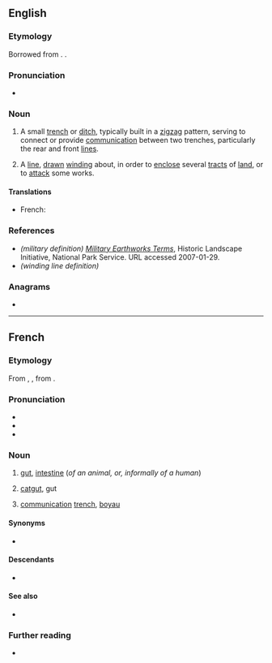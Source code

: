 ==English==

===Etymology===
Borrowed from {{bor|en|fr|boyau}}. {{doublet|en|bowel}}.

===Pronunciation===
* {{a|UK}} {{IPA|en|/ˈbwɑːjəʊ/|/ˈbɔɪəʊ/}}

===Noun===
{{en-noun}}

# {{lb|en|military}} A small [[trench]] or [[ditch]], typically built in a [[zigzag]] pattern, serving to connect or provide [[communication]] between two trenches, particularly the rear and front [[line]]s.
# A [[line]], [[drawn]] [[wind]]ing about, in order to [[enclose]] several [[tract]]s of [[land]], or to [[attack]] some works.

====Translations====
{{trans-top|passage connecting two trenches}}
* French: {{t+|fr|boyau|m}}
{{trans-mid}}
{{trans-bottom}}

===References===
* ''(military definition)'' ''[http://www.cr.nps.gov/hps/hli/currents/earthworks/glossaryA_C.htm Military Earthworks Terms]'', Historic Landscape Initiative, National Park Service. URL accessed 2007-01-29.
* ''(winding line definition)'' {{1728}}

===Anagrams===
* {{anagrams|en|a=abouy|Ayoub|Yoabu|bayou}}

----

==French==

===Etymology===
From {{inh|fr|fro|boiel|boïel}}, {{m|fro|bouel}}, from {{inh|fr|la|botellus}}.

===Pronunciation===
* {{fr-IPA}}
* {{audio|fr|LL-Q150 (fra)-LoquaxFR-boyau.wav|Audio}}
* {{rhymes|fr|o}}

===Noun===
{{fr-noun|m|boyaux}}

# {{lb|fr|anatomy}} [[gut]], [[intestine]] (''of an animal, or, informally of a human'')
# [[catgut]], gut
# {{lb|fr|military}} [[communication]] [[trench]], [[#English|boyau]]

====Synonyms====
* {{sense|gut}} {{l|fr|intestin}}

====Descendants====
* {{desc|en|boyau|bor=1}}

====See also====
* {{l|fr|entrailles}}

===Further reading===
* {{R:TLFi}}